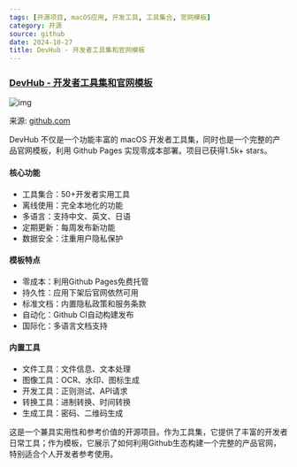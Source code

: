 ```yaml
---
tags: [开源项目, macOS应用, 开发工具, 工具集合, 官网模板]
category: 开源
source: github
date: 2024-10-27
title: DevHub - 开发者工具集和官网模板
---
```


### [DevHub - 开发者工具集和官网模板](https://github.com/jaywcjlove/DevHub)

![img](https://img.mengpeng.tech/i/2024/12/06/675295bf455d6.webp)

来源: [github.com](https://github.com/jaywcjlove/DevHub)

DevHub 不仅是一个功能丰富的 macOS 开发者工具集，同时也是一个完整的产品官网模板，利用 Github Pages 实现零成本部署。项目已获得1.5k+ stars。

#### 核心功能
- 工具集合：50+开发者实用工具
- 离线使用：完全本地化的功能
- 多语言：支持中文、英文、日语
- 定期更新：每周发布新功能
- 数据安全：注重用户隐私保护

#### 模板特点
- 零成本：利用Github Pages免费托管
- 持久性：应用下架后官网依然可用
- 标准文档：内置隐私政策和服务条款
- 自动化：Github CI自动构建发布
- 国际化：多语言文档支持

#### 内置工具
- 文件工具：文件信息、文本处理
- 图像工具：OCR、水印、图标生成
- 开发工具：正则测试、API请求
- 转换工具：进制转换、时间转换
- 生成工具：密码、二维码生成

这是一个兼具实用性和参考价值的开源项目。作为工具集，它提供了丰富的开发者日常工具；作为模板，它展示了如何利用Github生态构建一个完整的产品官网，特别适合个人开发者参考使用。 